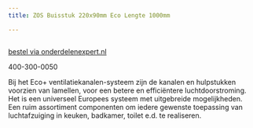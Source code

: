 ```yaml
---
title: ZOS Buisstuk 220x90mm Eco Lengte 1000mm

---
```



<Image src={imageProduct} width={imageProduct.width} alt="" />

[bestel via onderdelenexpert.nl](https://www.onderdelenexpert.nl/zos-buisstuk-220x90mm-eco-lengte-1000mm-6310)

400-300-0050

Bij het Eco+ ventilatiekanalen-systeem zijn de kanalen en hulpstukken voorzien van lamellen,
voor een betere en efficiëntere luchtdoorstroming. Het is een universeel Europees systeem met uitgebreide mogelijkheden.
Een ruim assortiment componenten om iedere gewenste toepassing van luchtafzuiging in keuken, badkamer, toilet e.d. te realiseren.
